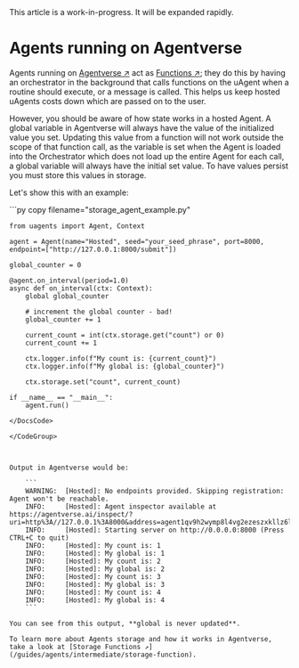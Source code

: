 
<Callout type="info" emoji="ℹ️">
This article is a work-in-progress. It will be expanded rapidly.
</Callout>

# Agents running on Agentverse

Agents running on [Agentverse ↗️](https://agentverse.ai/) act as [Functions ↗️](/guides/agents/intermediate/agent-functions); they do this by having an orchestrator in the background that calls functions on the uAgent when a routine should execute, or a message is called. This helps us keep hosted uAgents costs down which are passed on to the user.

However, you should be aware of how state works in a hosted Agent. A global variable in Agentverse will always have the value of the initialized value you set. Updating this value from a function will not work outside the scope of that function call, as the variable is set when the Agent is loaded into the Orchestrator which does not load up the entire Agent for each call, a global variable will always have the initial set value. To have values persist you must store this values in storage.

Let's show this with an example:

<GithubCodeSegment digest="93d1c346a18241fe88de5c003ea54c7e">
    <CodeSegment
        path="https://github.com/fetchai/uAgent-Examples/blob/main/5-documentation/guides/agents/intermediate/hosted-agent/storage_agent_example.py"
        lineStart={1}
        lineEnd={23}
        hosted={true}
    />
</GithubCodeSegment>
<CodeGroup dynamic hasCopy isLocalHostedFile digest='93d1c346a18241fe88de5c003ea54c7e'>

<DocsCode local={true}>
	```py copy filename="storage_agent_example.py"

	from uagents import Agent, Context
	
	agent = Agent(name="Hosted", seed="your_seed_phrase", port=8000, endpoint=["http://127.0.0.1:8000/submit"])
	
	global_counter = 0
	
	@agent.on_interval(period=1.0)
	async def on_interval(ctx: Context):
	    global global_counter
	
	    # increment the global counter - bad!
	    global_counter += 1
	
	    current_count = int(ctx.storage.get("count") or 0)
	    current_count += 1
	
	    ctx.logger.info(f"My count is: {current_count}")
	    ctx.logger.info(f"My global is: {global_counter}")
	
	    ctx.storage.set("count", current_count)
	
	if __name__ == "__main__":
	    agent.run()

```
</DocsCode>

</CodeGroup>



Output in Agentverse would be:

    ```
    WARNING:  [Hosted]: No endpoints provided. Skipping registration: Agent won't be reachable.
    INFO:     [Hosted]: Agent inspector available at https://agentverse.ai/inspect/?uri=http%3A//127.0.0.1%3A8000&address=agent1qv9h2wymp8l4vg2ezeszxkllz6lkmh9uhz7rvfyamy0wslhlaxh65fmemgt
    INFO:     [Hosted]: Starting server on http://0.0.0.0:8000 (Press CTRL+C to quit)
    INFO:     [Hosted]: My count is: 1
    INFO:     [Hosted]: My global is: 1
    INFO:     [Hosted]: My count is: 2
    INFO:     [Hosted]: My global is: 2
    INFO:     [Hosted]: My count is: 3
    INFO:     [Hosted]: My global is: 3
    INFO:     [Hosted]: My count is: 4
    INFO:     [Hosted]: My global is: 4
    ```

You can see from this output, **global is never updated**.

To learn more about Agents storage and how it works in Agentverse, take a look at [Storage Functions ↗️](/guides/agents/intermediate/storage-function).

